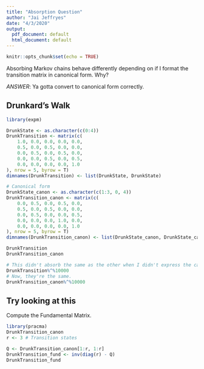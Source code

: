```yaml
---
title: "Absorption Question"
author: "Jai Jeffryes"
date: "4/3/2020"
output:
  pdf_document: default
  html_document: default
---
```


```r
knitr::opts_chunk$set(echo = TRUE)
```

Absorbing Markov chains behave differently depending on if I format the transition matrix in canonical form. Why?

*ANSWER*: Ya gotta convert to canonical form correctly.

## Drunkard's Walk
```r
library(expm)

DrunkState <- as.character(c(0:4))
DrunkTransition <- matrix(c(
	1.0, 0.0, 0.0, 0.0, 0.0,
	0.5, 0.0, 0.5, 0.0, 0.0,
	0.0, 0.5, 0.0, 0.5, 0.0,
	0.0, 0.0, 0.5, 0.0, 0.5,
	0.0, 0.0, 0.0, 0.0, 1.0
), nrow = 5, byrow = T)
dimnames(DrunkTransition) <- list(DrunkState, DrunkState)

# Canonical form
DrunkState_canon <- as.character(c(1:3, 0, 4))
DrunkTransition_canon <- matrix(c(
	0.0, 0.5, 0.0, 0.5, 0.0,
	0.5, 0.0, 0.5, 0.0, 0.0,
	0.0, 0.5, 0.0, 0.0, 0.5,
	0.0, 0.0, 0.0, 1.0, 0.0,
	0.0, 0.0, 0.0, 0.0, 1.0
), nrow = 5, byrow = T)
dimnames(DrunkTransition_canon) <- list(DrunkState_canon, DrunkState_canon)

DrunkTransition
DrunkTransition_canon

# This didn't absorb the same as the other when I didn't express the canonical form correctly.
DrunkTransition%^%10000
# Now, they're the same.
DrunkTransition_canon%^%10000
```

## Try looking at this
Compute the Fundamental Matrix.

```r
library(pracma)
DrunkTransition_canon
r <- 3 # Transition states

Q <- DrunkTransition_canon[1:r, 1:r]
DrunkTransition_fund <- inv(diag(r) - Q)
DrunkTransition_fund
```

